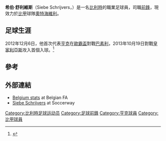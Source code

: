 {{Infobox football biography
|name                = 希伯·舒利維斯
|image               = Siebe Schrijvers.jpg
|caption             =
|fullname            =
|birth_date          = {{Birth date and age|1996|07|18|df=y}}
|birth_place         = [[比利時|比利時]][[洛默爾|洛默爾]]
|height              = {{convert|1.81|m|ftin|0|abbr=on}}
|position            = [[前鋒|前鋒]]
|currentclub         = [[旧海弗莱鲁汶|奧特海維利]]
|clubnumber          = 16
|youthyears1         = 2002–2004
|youthclubs1         = Racing Peer
|youthyears2         = 2004–2012
|youthclubs2         = [[皇家亨克體育會|亨克]]
|years1              = 2012–2018
|clubs1              = [[皇家亨克體育會|亨克]]
|caps1               = 107
|goals1              = 16
|years2              = 2016–2017
|clubs2              = → [[華斯蘭比華倫|華斯蘭比華倫]] (租借)
|caps2               = 34
|goals2              = 9
|years3              = 2018–2021
|clubs3              = [[皇家布魯日足球會|布魯日]]
|caps3               = 52
|goals3              = 16
|years4              = 2021–
|clubs4              = [[旧海弗莱鲁汶|奧特海維利]]
|caps4               = 8
|goals4              = 0
|nationalyears1      = 2010–2011
|nationalteam1       = Belgium U15
|nationalcaps1       = 5
|nationalgoals1      = 1
|nationalyears2      = 2011–2013
|nationalteam2       = [[比利時17歲以下國家足球隊|比利時17歲以下國家足球隊]]
|nationalcaps2       = 18
|nationalgoals2      = 4
|nationalyears3      = 2013–2015
|nationalteam3       = [[比利時19歲以下國家足球隊|比利時19歲以下國家足球隊]]
|nationalcaps3       = 17
|nationalgoals3      = 6
|nationalyears4      = 2016–2019
|nationalteam4       = [[比利時21歲以下國家足球隊|比利時21歲以下國家足球隊]]
|nationalcaps4       = 23
|nationalgoals4      = 4
|medaltemplates      =
|club-update         = 1 March 2021
|nationalteam-update = 19:57, 23 June 2019 (UTC)
}}

'''希伯·舒利維斯'''（Siebe Schrijvers，{{bd|1996年|7月18日|}}）是一名[[比利時|比利時]]的職業足球員，司職[[前鋒|前鋒]]，現效力於[[比甲|比甲]]球隊[[旧海弗莱鲁汶|奧特海維利]]。

==足球生涯==
2012年12月6日，他首次代表[[皇家亨克體育會|亨克]]在[[欧足联欧洲联赛|歐霸盃]]對戰[[巴塞爾足球俱樂部|巴素利]]，2013年10月19日對戰[[皇家利亞斯體育會|皇家利亞斯]]攻入首個入球。<ref>{{Cite web |url=http://int.soccerway.com/matches/2013/10/19/belgium/pro-league/krc-genk/koninklijke-lierse-sportkring/1477672/commentary/ |title=存档副本 |access-date=2016-11-20 |archive-date=2018-07-16 |archive-url=https://web.archive.org/web/20180716112157/https://int.soccerway.com/matches/2013/10/19/belgium/pro-league/krc-genk/koninklijke-lierse-sportkring/1477672/commentary/ |dead-url=no }}</ref>

== 參考 ==
{{reflist}}

==外部連結==
*[http://static.belgianfootball.be/project/publiek/jrinteren/speler_PH_6107.htm#itop Belgium stats] {{Wayback|url=http://static.belgianfootball.be/project/publiek/jrinteren/speler_PH_6107.htm#itop |date=20201128054540 }} at Belgian FA
*[http://nr.soccerway.com/players/siebe-schrijvers/215353/ Siebe Schrijvers] {{Wayback|url=http://nr.soccerway.com/players/siebe-schrijvers/215353/ |date=20200902142947 }} at Soccerway

{{DEFAULTSORT: Schrijvers, Siebe}}
[[Category:比利時足球运动员|Category:比利時足球运动员]]
[[Category:足球前鋒|Category:足球前鋒]]
[[Category:亨克球員|Category:亨克球員]]
[[Category:比甲球員|Category:比甲球員]]